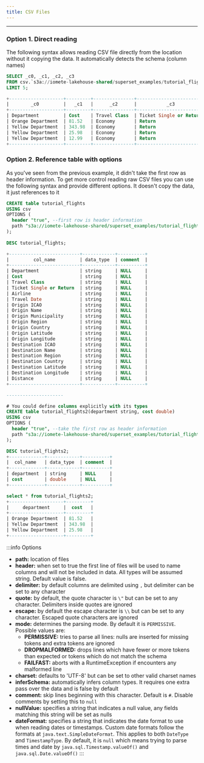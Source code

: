 ```yaml
---
title: CSV Files
---
```


___

<!-- <head>
  <title>JDBC Sources</title>
  <meta
    name="description"
    content="JDBC Sources"
  />
</head> -->

### Option 1. Direct reading

The following syntax allows reading CSV file directly from the location without it copying the data. It automatically detects the schema (column names)


```sql
SELECT _c0, _c1, _c2, _c3
FROM csv.`s3a://iomete-lakehouse-shared/superset_examples/tutorial_flights.csv`
LIMIT 5;

+--------------------+---------+---------------+--------------------------+
|        _c0         |   _c1   |      _c2      |           _c3            |
+--------------------+---------+---------------+--------------------------+
| Department         | Cost    | Travel Class  | Ticket Single or Return  |
| Orange Department  | 81.52   | Economy       | Return                   |
| Yellow Department  | 343.98  | Economy       | Return                   |
| Yellow Department  | 25.98   | Economy       | Return                   |
| Yellow Department  | 12.99   | Economy       | Return                   |
+--------------------+---------+---------------+--------------------------+
```

### Option 2. Reference table with options

As you've seen from the previous example, it didn't take the first row as header information. To get more control reading raw CSV files you can use the following syntax and provide different options. It doesn't copy the data, it just references to it

```sql
CREATE table tutorial_flights
USING csv
OPTIONS (
  header "true", --first row is header information
  path "s3a://iomete-lakehouse-shared/superset_examples/tutorial_flights.csv"
);
  
DESC tutorial_flights;

+--------------------------+------------+----------+
|         col_name         | data_type  | comment  |
+--------------------------+------------+----------+
| Department               | string     | NULL     |
| Cost                     | string     | NULL     |
| Travel Class             | string     | NULL     |
| Ticket Single or Return  | string     | NULL     |
| Airline                  | string     | NULL     |
| Travel Date              | string     | NULL     |
| Origin ICAO              | string     | NULL     |
| Origin Name              | string     | NULL     |
| Origin Municipality      | string     | NULL     |
| Origin Region            | string     | NULL     |
| Origin Country           | string     | NULL     |
| Origin Latitude          | string     | NULL     |
| Origin Longitude         | string     | NULL     |
| Destination ICAO         | string     | NULL     |
| Destination Name         | string     | NULL     |
| Destination Region       | string     | NULL     |
| Destination Country      | string     | NULL     |
| Destination Latitude     | string     | NULL     |
| Destination Longitude    | string     | NULL     |
| Distance                 | string     | NULL     |
+--------------------------+------------+----------+

---------------------

# You could define columns explicitly with its types
CREATE table tutorial_flights2(department string, cost double)
USING csv
OPTIONS (
  header "true", --take the first row as header information
  path "s3a://iomete-lakehouse-shared/superset_examples/tutorial_flights.csv"
);

DESC tutorial_flights2;
+-------------+------------+----------+
|  col_name   | data_type  | comment  |
+-------------+------------+----------+
| department  | string     | NULL     |
| cost        | double     | NULL     |
+-------------+------------+----------+

select * from tutorial_flights2;
+--------------------+---------+
|     department     |  cost   |
+--------------------+---------+
| Orange Department  | 81.52   |
| Yellow Department  | 343.98  |
| Yellow Department  | 25.98   |
+--------------------+---------+
```

:::info Options
* **path:** location of files
* **header:** when set to true the first line of files will be used to name columns and will not be included in data. All types will be assumed string. Default value is false.
* **delimiter:** by default columns are delimited using `,` but delimiter can be set to any character
* **quote:** by default, the quote character is `\"` but can be set to any character. Delimiters inside quotes are ignored
* **escape:** by default the escape character is `\\` but can be set to any character. Escaped quote characters are ignored
* **mode:** determines the parsing mode. By default it is `PERMISSIVE`. Possible values are:
  * **PERMISSIVE:** tries to parse all lines: nulls are inserted for missing tokens and extra tokens are ignored
  * **DROPMALFORMED:** drops lines which have fewer or more tokens than expected or tokens which do not match the schema
  * **FAILFAST:** aborts with a RuntimeException if encounters any malformed line
* **charset:** defaults to 'UTF-8' but can be set to other valid charset names
* **inferSchema:** automatically infers column types. It requires one extra pass over the data and is false by default
* **comment:** skip lines beginning with this character. Default is `#`. Disable comments by setting this to `null`
* **nullValue:** specifies a string that indicates a null value, any fields matching this string will be set as nulls
* **dateFormat:** specifies a string that indicates the date format to use when reading dates or timestamps. Custom date formats follow the formats at `java.text.SimpleDateFormat`. This applies to both `DateType` and `TimestampType`. By default, it is `null` which means trying to parse times and date by `java.sql.Timestamp.valueOf()` and `java.sql.Date.valueOf()`
:::

